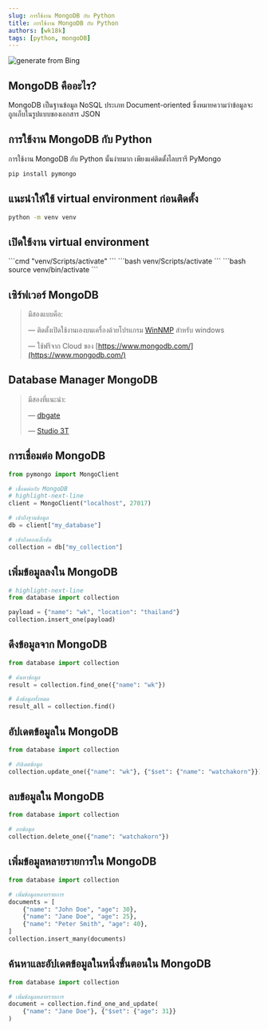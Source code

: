 ```yaml
---
slug: การใช้งาน MongoDB กับ Python
title: การใช้งาน MongoDB กับ Python
authors: [wk18k]
tags: [python, mongoDB]
---
```





<TOCInline toc={toc} />

![generate from Bing](OIG4.jpg)

## **MongoDB คืออะไร?**

MongoDB เป็นฐานข้อมูล NoSQL ประเภท Document-oriented ซึ่งหมายความว่าข้อมูลจะถูกเก็บในรูปแบบของเอกสาร JSON

## **การใช้งาน MongoDB กับ Python**

การใช้งาน MongoDB กับ Python นั้นง่ายมาก เพียงแค่ติดตั้งไลบรารี PyMongo

```bash
pip install pymongo
```

## **แนะนำให้ใช้ virtual environment ก่อนติดตั้ง**

```bash
python -m venv venv
```

## **เปิดใช้งาน virtual environment**


<Tabs>
  <TabItem value="cmd" label="CMD" default>
    ```cmd 
    "venv/Scripts/activate"
    ```
  </TabItem>
  <TabItem value="powershell" label="PowerShell">
    ```bash 
    venv/Scripts/activate
    ```
  </TabItem>
  <TabItem value="bash" label="BASH">
    ```bash 
    source venv/bin/activate 
    ```
  </TabItem>

</Tabs>

## **เซิร์ฟเวอร์ MongoDB**

> มีสองแบบคือ:
>
> — ติดตั้งเปิดใช้งานเองบนเครื่องด้วยโปรแกรม [WinNMP](https://sourceforge.net/projects/wtnmp/files/latest/download) สำหรับ windows
>
> — ใช้ฟรีจาก Cloud ของ [https://www.mongodb.com/](https://www.mongodb.com/) 

## **Database Manager MongoDB**

> มีสองที่แนะนำ:
>
> — [dbgate](https://dbgate.org/)
>
> — [Studio 3T](https://studio3t.com/download/) 

## **การเชื่อมต่อ MongoDB**
```python title="database.py"
from pymongo import MongoClient

# เชื่อมต่อกับ MongoDB
# highlight-next-line
client = MongoClient("localhost", 27017)

# เข้าถึงฐานข้อมูล
db = client["my_database"]

# เข้าถึงคอลเล็กชัน
collection = db["my_collection"]
```

## **เพิ่มข้อมูลลงใน MongoDB**
```python title="app.py"
# highlight-next-line
from database import collection

payload = {"name": "wk", "location": "thailand"}
collection.insert_one(payload)
```

## **ดึงข้อมูลจาก MongoDB**
```python title="app.py"
from database import collection

# ค้นหาข้อมูล
result = collection.find_one({"name": "wk"})

# ดึงข้อมูลทั้งหมด
result_all = collection.find()

```

## **อัปเดตข้อมูลใน MongoDB**
```python title="app.py"
from database import collection

# อัปเดตข้อมูล
collection.update_one({"name": "wk"}, {"$set": {"name": "watchakorn"}})
```

## **ลบข้อมูลใน MongoDB**
```python title="app.py"
from database import collection

# ลบข้อมูล
collection.delete_one({"name": "watchakorn"})
```

## **เพิ่มข้อมูลหลายรายการใน MongoDB**
```python title="app.py"
from database import collection

# เพิ่มข้อมูลหลายรายการ
documents = [
    {"name": "John Doe", "age": 30},
    {"name": "Jane Doe", "age": 25},
    {"name": "Peter Smith", "age": 40},
]
collection.insert_many(documents)
```

## **ค้นหาและอัปเดตข้อมูลในหนึ่งขั้นตอนใน MongoDB**
```python title="app.py"
from database import collection

# เพิ่มข้อมูลหลายรายการ
document = collection.find_one_and_update(
    {"name": "Jane Doe"}, {"$set": {"age": 31}}
)

```